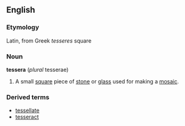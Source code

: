==English==
===Etymology===
Latin, from Greek ''tesseres'' square
===Noun===
'''tessera''' (''plural'' tesserae)
#A small [[square]] piece of [[stone]] or [[glass]] used for making a [[mosaic]].
===Derived terms===
*[[tessellate]]
*[[tesseract]]
